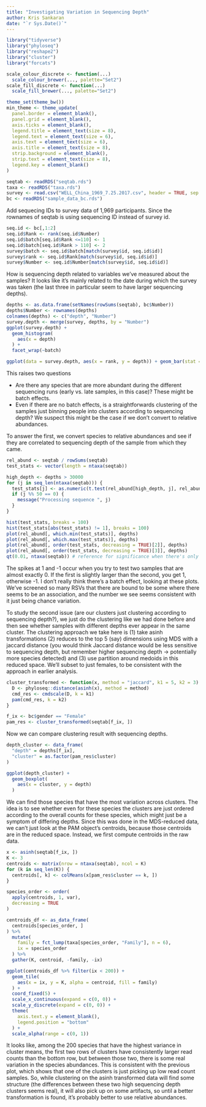 ```yaml
---
title: "Investigating Variation in Sequencing Depth"
author: Kris Sankaran
date: "`r Sys.Date()`"
---
```


```r
library("tidyverse")
library("phyloseq")
library("reshape2")
library("cluster")
library("forcats")

scale_colour_discrete <- function(...)
  scale_colour_brewer(..., palette="Set2")
scale_fill_discrete <- function(...)
  scale_fill_brewer(..., palette="Set2")

theme_set(theme_bw())
min_theme <- theme_update(
  panel.border = element_blank(),
  panel.grid = element_blank(),
  axis.ticks = element_blank(),
  legend.title = element_text(size = 8),
  legend.text = element_text(size = 6),
  axis.text = element_text(size = 6),
  axis.title = element_text(size = 8),
  strip.background = element_blank(),
  strip.text = element_text(size = 8),
  legend.key = element_blank()
)
```

```r
seqtab <- readRDS("seqtab.rds")
taxa <- readRDS("taxa.rds")
survey <- read.csv("WELL_China_1969_7.25.2017.csv", header = TRUE, sep = ",")
bc <- readRDS("sample_data_bc.rds")
```
Add sequecing IDs to survey data of 1,969 participants. Since the rownames of seqtab is using sequencing ID instead of survey id. 
```r
seq.id <- bc[,1:2]
seq.id$Rank <- rank(seq.id$Number)
seq.id$batch[seq.id$Rank <=110] <- 1
seq.id$batch[seq.id$Rank > 110] <- 2
survey$batch <- seq.id$batch[match(survey$id, seq.id$id)]
survey$rank <- seq.id$Rank[match(survey$id, seq.id$id)]
survey$Number <- seq.id$Number[match(survey$id, seq.id$id)]
```

How is sequencing depth related to variables we've measured about the samples?
It looks like it's mainly related to the date during which the survey was taken
(the last three in particular seem to have larger sequencing depths).
```r
depths <- as.data.frame(setNames(rowSums(seqtab), bc$Number))
depths$Number <- rownames(depths)
colnames(depths) <- c("depth", "Number")
survey.depth <- merge(survey, depths, by = "Number")
ggplot(survey.depth) +
  geom_histogram(
    aes(x = depth)
  ) +
  facet_wrap(~batch)

ggplot(data = survey.depth, aes(x = rank, y = depth)) + geom_bar(stat = "identity", fill = "steelblue", width = 0.5)
```

This raises two questions

* Are there any species that are more abundant during the different sequencing
  runs (early vs. late samples, in this case)? These might be batch effects.
* Even if there are no batch effects, is a straightforwards clustering of the
  samples just binning people into clusters according to sequencing depth? We
  suspect this might be the case if we don't convert to relative abundances.

To answer the first, we convert species to relative abundances and see if they
are correlated to sequencing depth of the sample from which they came.

```r
rel_abund <- seqtab / rowSums(seqtab)
test_stats <- vector(length = ntaxa(seqtab))

high_depth <- depths > 30000
for (j in seq_len(ntaxa(seqtab))) {
  test_stats[j] <- as.numeric(t.test(rel_abund[high_depth, j], rel_abund[!high_depth, j])$statistic)
  if (j %% 50 == 0) {
    message("Processing sequence ", j)
  }
}

hist(test_stats, breaks = 100)
hist(test_stats[abs(test_stats) != 1], breaks = 100)
plot(rel_abund[, which.min(test_stats)], depths)
plot(rel_abund[, which.max(test_stats)], depths)
plot(rel_abund[, order(test_stats, decreasing = TRUE)[2]], depths)
plot(rel_abund[, order(test_stats, decreasing = TRUE)[3]], depths)
qt(0.01, ntaxa(seqtab)) # reference for significance when there's only 1 hypothesis
```
The spikes at 1 and -1 occur when you try to test two samples that are almost
exactly 0. If the first is slightly larger than the second, you get 1, otherwise -1.
I don't really think there's a batch effect, looking at these plots. We've
screened so many RSVs that there are bound to be some where there seems to be an
association, and the number we see seems consistent with it just being chance
variation.

To study the second issue (are our clusters just clustering according to
sequencing depth?), we just do the clustering like we had done before and then
see whether samples with different depths ever appear in the same cluster. The
clustering approach we take here is (1) take asinh transformations (2) reduces
to the top 5 (say) dimensions using MDS with a jaccard distance (you would think
Jaccard distance would be less sensitive to sequencing depth, but remember
higher sequencing depth -> potentially more species detected) and (3) use
partition around medoids in this reduced space. We'll subset to just females, to
be consistent with the approach in earlier analysis.

```r
cluster_transformed <- function(x, method = "jaccard", k1 = 5, k2 = 3) {
  D <- phyloseq::distance(asinh(x), method = method)
  cmd_res <- cmdscale(D, k = k1)
  pam(cmd_res, k = k2)
}

f_ix <- bc$gender == "Female"
pam_res <- cluster_transformed(seqtab[f_ix, ])
```

Now we can compare clustering result with sequencing depths.
```r
depth_cluster <- data_frame(
  "depth" = depths[f_ix],
  "cluster" = as.factor(pam_res$cluster)
)

ggplot(depth_cluster) +
  geom_boxplot(
    aes(x = cluster, y = depth)
  )
```

We can find those species that have the most variation across clusters. The idea
is to see whether even for these species the clusters are just ordered according
to the overall counts for these species, which might just be a symptom of
differing depths. Since this was done in the MDS-reduced data, we can't just
look at the PAM object's centroids, because those centroids are in the reduced
space. Instead, we first compute centroids in the raw data.

```r
x <- asinh(seqtab[f_ix, ])
K <- 3
centroids <- matrix(nrow = ntaxa(seqtab), ncol = K)
for (k in seq_len(K)) {
  centroids[, k] <- colMeans(x[pam_res$cluster == k, ])
}

species_order <- order(
  apply(centroids, 1, var),
  decreasing = TRUE
)

centroids_df <- as_data_frame(
  centroids[species_order, ]
) %>%
  mutate(
    family = fct_lump(taxa[species_order, "Family"], n = 6),
    ix = species_order
  ) %>%
  gather(K, centroid, -family, -ix)

ggplot(centroids_df %>% filter(ix < 200)) +
  geom_tile(
    aes(x = ix, y = K, alpha = centroid, fill = family)
  ) +
  coord_fixed(5) +
  scale_x_continuous(expand = c(0, 0)) +
  scale_y_discrete(expand = c(0, 0)) +
  theme(
    axis.text.y = element_blank(),
    legend.position = "bottom"
  ) +
  scale_alpha(range = c(0, 1))
```

It looks like, among the 200 species that have the highest variance in cluster
means, the first two rows of clusters have consistently larger read counts than
the bottom row, but between those two, there is some real variation in the
species abundances. This is consistent with the previous plot, which shows that
one of the clusters is just picking up low read count samples. So, while
clustering on the asinh transformed data will find some structure (the
differences between these two high sequencing depth clusters seems real), it
will also pick up on some artifacts, so until a better transformation is found,
it's probably better to use relative abundances.
